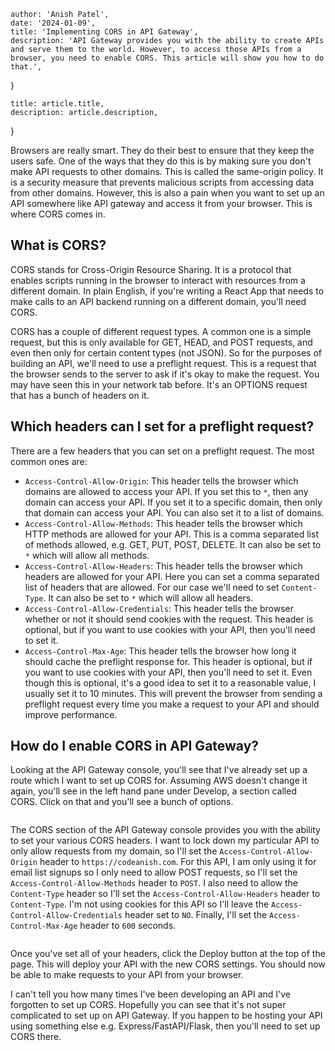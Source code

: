 

    author: 'Anish Patel',
    date: '2024-01-09',
    title: 'Implementing CORS in API Gateway',
    description: 'API Gateway provides you with the ability to create APIs and serve them to the world. However, to access those APIs from a browser, you need to enable CORS. This article will show you how to do that.',
}

    title: article.title,
    description: article.description,
}


Browsers are really smart. They do their best to ensure that they keep the users safe.
One of the ways that they do this is by making sure you don't make API requests to other domains.
This is called the same-origin policy. It is a security measure that prevents malicious scripts
from accessing data from other domains. However, this is also a pain when you want to set up an
API somewhere like API gateway and access it from your browser. This is where CORS comes in.

## What is CORS?

CORS stands for Cross-Origin Resource Sharing. It is a protocol that enables scripts running in 
the browser to interact with resources from a different domain. In plain English, if you're writing
a React App that needs to make calls to an API backend running on a different domain, you'll need CORS.

CORS has a couple of different request types. A common one is a simple request, but this is only
available for GET, HEAD, and POST requests, and even then only for certain content types (not JSON).
So for the purposes of building an API, we'll need to use a preflight request. This is a request
that the browser sends to the server to ask if it's okay to make the request. You may have seen 
this in your network tab before. It's an OPTIONS request that has a bunch of headers on it.

## Which headers can I set for a preflight request?

There are a few headers that you can set on a preflight request. The most common ones are:

- `Access-Control-Allow-Origin`: This header tells the browser which domains are allowed to access
your API. If you set this to `*`, then any domain can access your API. If you set it to a specific
domain, then only that domain can access your API. You can also set it to a list of domains.
- `Access-Control-Allow-Methods`: This header tells the browser which HTTP methods are allowed
for your API. This is a comma separated list of methods allowed, e.g. GET, PUT, POST, DELETE. It can also
be set to `*` which will allow all methods.
- `Access-Control-Allow-Headers`: This header tells the browser which headers are allowed
for your API. Here you can set a comma separated list of headers that are allowed. For our case
we'll need to set `Content-Type`. It can also be set to `*` which will allow all headers.
- `Access-Control-Allow-Credentials`: This header tells the browser whether or not it should
send cookies with the request. This header is optional, but if you want to use cookies with your
API, then you'll need to set it.
- `Access-Control-Max-Age`: This header tells the browser how long it should cache the preflight
response for. This header is optional, but if you want to use cookies with your API, then you'll
need to set it. Even though this is optional, it's a good idea to set it to a reasonable value, I 
usually set it to 10 minutes. This will prevent the browser from sending a preflight request every
time you make a request to your API and should improve performance.

## How do I enable CORS in API Gateway?

Looking at the API Gateway console, you'll see that I've already set up a route which I want 
to set up CORS for. Assuming AWS doesn't change it again, you'll see in the left hand pane under
Develop, a section called CORS. Click on that and you'll see a bunch of options.

<Image src={apigateway1} alt=""/>

The CORS section of the API Gateway console provides you with the ability to set your various
CORS headers. I want to lock down my particular API to only allow requests from my domain, so
I'll set the `Access-Control-Allow-Origin` header to `https://codeanish.com`. For this API, I am
only using it for email list signups so I only need to allow POST requests, so I'll set the 
`Access-Control-Allow-Methods` header to `POST`. I also need to allow the `Content-Type` header
so I'll set the `Access-Control-Allow-Headers` header to `Content-Type`. I'm not using cookies
for this API so I'll leave the `Access-Control-Allow-Credentials` header set to `NO`. Finally, I'll set
the `Access-Control-Max-Age` header to `600` seconds.

<Image src={apigateway2} alt=""/>

Once you've set all of your headers, click the Deploy button at the top of the page. This will
deploy your API with the new CORS settings. You should now be able to make requests to your API
from your browser.

I can't tell you how many times I've been developing an API and I've forgotten to set up CORS.
Hopefully you can see that it's not super complicated to set up on API Gateway. If you happen to
be hosting your API using something else e.g. Express/FastAPI/Flask, then you'll need to set up
CORS there. 